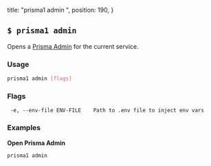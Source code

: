   title: "prisma1 admin ",
  position: 190,
}

## `$ prisma1 admin`

Opens a [Prisma Admin](el3e) for the current service. 

### Usage

```sh
prisma1 admin [flags]
```

### Flags

```
 -e, --env-file ENV-FILE    Path to .env file to inject env vars
```

### Examples

**Open Prisma Admin**

```sh
prisma1 admin
```
